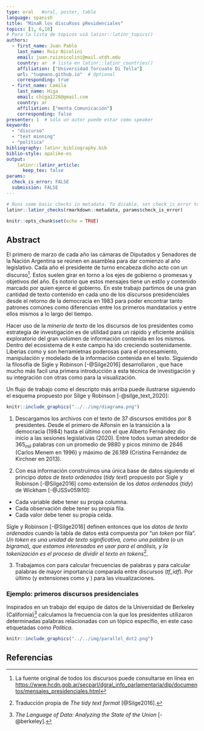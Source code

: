 ```yaml
---
type: oral   #oral, poster, table
language: spanish
title: "MinaR los discuRsos pResidenciales"
topics: [1, 6,10]
# Para la lista de tópicos usá latinr::latinr_topics()
authors:
  - first_name: Juan Pablo
    last_name: Ruiz Nicolini
    email: juan.ruiznicolini@mail.utdt.edu
    country: ar  # lista en latinr::latinr_countries()
    affiliation: ["Universidad Torcuato Di Tella"]
    url: "tuqmano.github.io"  # Optional 
    corresponding: true
  - first_name: Camila 
    last_name: Higa
    email: chiga1226@gmail.com
    country: ar
    affiliation: ["menta Comunicación"]
    corresponding: false
presenter: 1  # sólo un autor puede estar como speaker
keywords: 
  - "discurso"
  - "text minning"
  - "política"
bibliography: latinr_bibliography.bib
biblio-style: apalike-es   
output: 
    latinr::latinr_article:
      keep_tex: false
params: 
  check_is_error: FALSE
  submission: FALSE
---
```



```r
# Runs some basic checks in metadata. To disable, set check_is_error to FALSE
latinr::latinr_checks(rmarkdown::metadata, params$check_is_error)
```


```r
knitr::opts_chunk$set(echo = TRUE)
```


## Abstract 

El primero de marzo de cada año  las cámaras de Diputados y Senadores de la Nación Argentina se reúnen en asamblea para dar comienzo al año legislativo. Cada año el presidente de turno encabeza  dicho acto con un discurso[^1]. Estos suelen girar en torno a los ejes de gobierno o promesas y objetivos del año. Es notorio que estos mensajes tiene un estilo y contenido marcado por quien ejerce el gobierno. En este trabajo partimos de una gran cantidad de texto contenido en cada uno de los discursos presidenciales desde el retorno de la democracia en 1983 para poder encontrar tanto patrones comúnes como diferencias entre los primeros mandatarios y entre ellos mismos a lo largo del tiempo.

[^1]: La fuente original de todos los discursos puede consultarse en línea en [https://www.hcdn.gob.ar/secparl/dgral_info_parlamentaria/dip/documentos/mensajes_presidenciales.html](https://www.hcdn.gob.ar/secparl/dgral_info_parlamentaria/dip/documentos/mensajes_presidenciales.html)


Hacer uso de la *minería de texto* de los discursos de los presidentes como estrategia de investigación es de utilidad para un rápido y eficiente análisis exploratorio del gran volúmen de información contenida en los mismos. Dentro del ecosistema de `R` este campo ha ido creciendo sostenidamente. Liberias como \CRANpkg{tm} y \CRANpkg{topicmodels} son herramietnas poderosas para el procesamiento, manipulación y modelado de la información contenida en el texto. Siguiendo la filosofía de \CRANpkg{tidyverse}  Sigle y Robinson [-@Silge2016] desarrollaron \CRANpkg{tidytext}, que hace mucho más facil una primera introducción a esta técnica de investigación y su integración con otras como \CRANpkg{ggplot2} para la visualización. 

Un flujo de trabajo como el descripto más arriba puede ilustrarse siguiendo el esquema propuesto por Silge y Robinson [-@silge_text_2020]:

```r
knitr::include_graphics("../../img/diagrama.png")
```

1. Descargamos los archivos con el texto de $37$ discursos emitidos por $8$ presidentes. Desde el primero de Alfonsín en la transición a la democracia (1984) hasta el último con el que Alberto Fernández dio inicio a las sesiones legislativas (2020). Entre todos suman alrededor de $365_{mil}$ palabras con un promedio de $9880$ y picos mínimo de $2846$ (Carlos Menem en 1996) y máximo de $26.189$ (Cristina Fernández de Kirchner en $2013$). 

2. Con esa información construimos una única base de datos siguiendo el principo *datos de texto ordenados* (*tidy text*) propuesto por Sigle y Robinson [-@Silge2016] como extensión de los *datos ordenados* (*tidy*) de Wickham [-@JSSv059i10]: 

 * Cada variable debe tener su propia columna.
 * Cada observación debe tener su propia fila.
 * Cada valor debe tener su propia celda.

Sigle y Robinson [-@Silge2016] definen entonces que los *datos de texto ordenados* cuando la tabla de datos está compuesta por "un *token* por fila". *Un token es una unidad de texto significativa, como una palabra* (o un *bigrama*)*, que estamos interesados en usar para el análisis, y la tokenización es el proceso de dividir el texto en tokens*[^2]. 

[^2]: Traducción propia de *The tidy text format* [@Silge2016].

3. Trabajamos con \CRANpkg{dplyr} para calcular frecuencias de palabras y \CRANpkg{tidytext} para calcular palabras de mayor importancia comparada entre discursos (*tf_idf*). Por último \CRANpkg{ggplot2} (y extensiones como \CRANpkg{patchwork} y \CRANpkg{ggforce}) para las visualizaciones. 

### Ejemplo: primeros discursos presidenciales

Inspirados en un trabajo del equipo de datos de la Universidad de Berkeley (California)[^3] calculamos la frecuencia con la que los presidentes utilizaron determinadas palabras relacionadas con un tópico específio, en este caso etiquetadas como *Política*.  

[^3]: *The Language of Data: Analyzing the State of the Union* [-@berkeley].

```r
knitr::include_graphics("../../img/parallel_dot2.png")
```



## Referencias



